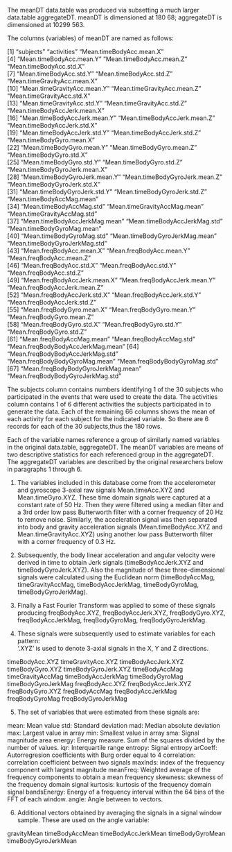 The meanDT data.table was produced via subsetting a much larger data.table aggregateDT. meanDT is dimensioned at 180 68; aggregateDT is dimensioned at 10299 563.

The columns (variables) of meanDT are named as follows:

 [1] "subjects"                          "activities"                        "Mean.timeBodyAcc.mean.X"          
 [4] "Mean.timeBodyAcc.mean.Y"           "Mean.timeBodyAcc.mean.Z"           "Mean.timeBodyAcc.std.X"           
 [7] "Mean.timeBodyAcc.std.Y"            "Mean.timeBodyAcc.std.Z"            "Mean.timeGravityAcc.mean.X"       
[10] "Mean.timeGravityAcc.mean.Y"        "Mean.timeGravityAcc.mean.Z"        "Mean.timeGravityAcc.std.X"        
[13] "Mean.timeGravityAcc.std.Y"         "Mean.timeGravityAcc.std.Z"         "Mean.timeBodyAccJerk.mean.X"      
[16] "Mean.timeBodyAccJerk.mean.Y"       "Mean.timeBodyAccJerk.mean.Z"       "Mean.timeBodyAccJerk.std.X"       
[19] "Mean.timeBodyAccJerk.std.Y"        "Mean.timeBodyAccJerk.std.Z"        "Mean.timeBodyGyro.mean.X"         
[22] "Mean.timeBodyGyro.mean.Y"          "Mean.timeBodyGyro.mean.Z"          "Mean.timeBodyGyro.std.X"          
[25] "Mean.timeBodyGyro.std.Y"           "Mean.timeBodyGyro.std.Z"           "Mean.timeBodyGyroJerk.mean.X"     
[28] "Mean.timeBodyGyroJerk.mean.Y"      "Mean.timeBodyGyroJerk.mean.Z"      "Mean.timeBodyGyroJerk.std.X"      
[31] "Mean.timeBodyGyroJerk.std.Y"       "Mean.timeBodyGyroJerk.std.Z"       "Mean.timeBodyAccMag.mean"         
[34] "Mean.timeBodyAccMag.std"           "Mean.timeGravityAccMag.mean"       "Mean.timeGravityAccMag.std"       
[37] "Mean.timeBodyAccJerkMag.mean"      "Mean.timeBodyAccJerkMag.std"       "Mean.timeBodyGyroMag.mean"        
[40] "Mean.timeBodyGyroMag.std"          "Mean.timeBodyGyroJerkMag.mean"     "Mean.timeBodyGyroJerkMag.std"     
[43] "Mean.freqBodyAcc.mean.X"           "Mean.freqBodyAcc.mean.Y"           "Mean.freqBodyAcc.mean.Z"          
[46] "Mean.freqBodyAcc.std.X"            "Mean.freqBodyAcc.std.Y"            "Mean.freqBodyAcc.std.Z"           
[49] "Mean.freqBodyAccJerk.mean.X"       "Mean.freqBodyAccJerk.mean.Y"       "Mean.freqBodyAccJerk.mean.Z"      
[52] "Mean.freqBodyAccJerk.std.X"        "Mean.freqBodyAccJerk.std.Y"        "Mean.freqBodyAccJerk.std.Z"       
[55] "Mean.freqBodyGyro.mean.X"          "Mean.freqBodyGyro.mean.Y"          "Mean.freqBodyGyro.mean.Z"         
[58] "Mean.freqBodyGyro.std.X"           "Mean.freqBodyGyro.std.Y"           "Mean.freqBodyGyro.std.Z"          
[61] "Mean.freqBodyAccMag.mean"          "Mean.freqBodyAccMag.std"           "Mean.freqBodyBodyAccJerkMag.mean" 
[64] "Mean.freqBodyBodyAccJerkMag.std"   "Mean.freqBodyBodyGyroMag.mean"     "Mean.freqBodyBodyGyroMag.std"     
[67] "Mean.freqBodyBodyGyroJerkMag.mean" "Mean.freqBodyBodyGyroJerkMag.std"

The subjects column contains numbers identifying 1 of the 30 subjects who participated in the events that were used to create the data. The activities column contains 1 of 6 different activities the subjects participated in to generate the data. Each of the remaining 66 columns shows the mean of each activity for each subject for the indicated variable. So there are 6 records for each of the 30 subjects,thus the 180 rows.

Each of the variable names reference a group of similarly named variables in the original data.table, aggregateDT. The
meanDT variables are means of two descriptive statistics for each referenced group in the aggregateDT. The aggregateDT
variables are described by the original researchers below in paragraphs 1 through 6.

1. The variables included in this database come from the accelerometer and gyroscope 3-axial raw signals Mean.timeAcc.XYZ and Mean.timeGyro.XYZ. These time domain signals were captured at a constant rate of 50 Hz. Then they were filtered using a median filter and a 3rd order low pass Butterworth filter with a corner frequency of 20 Hz to remove noise. Similarly, the acceleration signal was then separated into body and gravity acceleration signals (Mean.timeBodyAcc.XYZ and Mean.timeGravityAcc.XYZ) using another low pass Butterworth filter with a corner frequency of 0.3 Hz. 

2. Subsequently, the body linear acceleration and angular velocity were derived in time to obtain Jerk signals (timeBodyAccJerk.XYZ and timeBodyGyroJerk.XYZ). Also the magnitude of these three-dimensional signals were calculated using the Euclidean norm (timeBodyAccMag, timeGravityAccMag, timeBodyAccJerkMag, timeBodyGyroMag, timeBodyGyroJerkMag). 

3. Finally a Fast Fourier Transform was applied to some of these signals producing freqBodyAcc.XYZ, freqBodyAccJerk.XYZ, freqBodyGyro.XYZ, freqBodyAccJerkMag, freqBodyGyroMag, freqBodyGyroJerkMag. 

4. These signals were subsequently used to estimate variables for each pattern:  
'.XYZ' is used to denote 3-axial signals in the X, Y and Z directions.

timeBodyAcc.XYZ
timeGravityAcc.XYZ
timeBodyAccJerk.XYZ
timeBodyGyro.XYZ
timeBodyGyroJerk.XYZ
timeBodyAccMag
timeGravityAccMag
timeBodyAccJerkMag
timeBodyGyroMag
timeBodyGyroJerkMag
freqBodyAcc.XYZ
freqBodyAccJerk.XYZ
freqBodyGyro.XYZ
freqBodyAccMag
freqBodyAccJerkMag
freqBodyGyroMag
freqBodyGyroJerkMag

5. The set of variables that were estimated from these signals are: 

mean: Mean value
std: Standard deviation
mad: Median absolute deviation 
max: Largest value in array
min: Smallest value in array
sma: Signal magnitude area
energy: Energy measure. Sum of the squares divided by the number of values. 
iqr: Interquartile range 
entropy: Signal entropy
arCoeff: Autorregresion coefficients with Burg order equal to 4
correlation: correlation coefficient between two signals
maxInds: index of the frequency component with largest magnitude
meanFreq: Weighted average of the frequency components to obtain a mean frequency
skewness: skewness of the frequency domain signal 
kurtosis: kurtosis of the frequency domain signal 
bandsEnergy: Energy of a frequency interval within the 64 bins of the FFT of each window.
angle: Angle between to vectors.

6. Additional vectors obtained by averaging the signals in a signal window sample. These are used on the angle variable:

gravityMean
timeBodyAccMean
timeBodyAccJerkMean
timeBodyGyroMean
timeBodyGyroJerkMean
